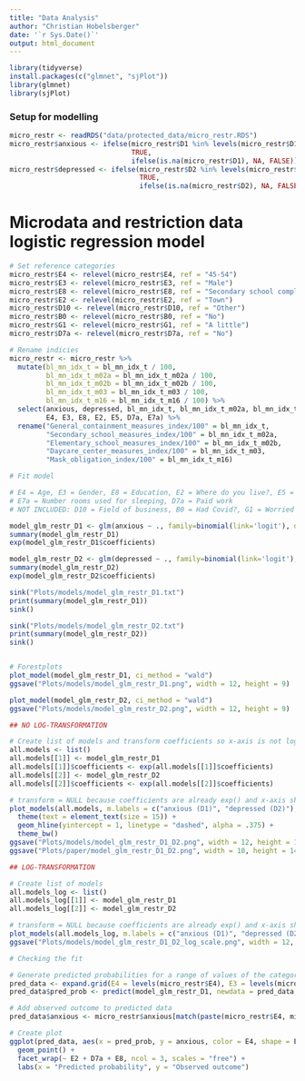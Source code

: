 ```yaml
---
title: "Data Analysis"
author: "Christian Hobelsberger"
date: '`r Sys.Date()`'
output: html_document
---
```


```r
library(tidyverse)
install.packages(c("glmnet", "sjPlot"))
library(glmnet)
library(sjPlot)
```

### Setup for modelling
```r
micro_restr <- readRDS("data/protected_data/micro_restr.RDS")
micro_restr$anxious <- ifelse(micro_restr$D1 %in% levels(micro_restr$D1)[4:5], 
                              TRUE,
                              ifelse(is.na(micro_restr$D1), NA, FALSE))
micro_restr$depressed <- ifelse(micro_restr$D2 %in% levels(micro_restr$D1)[4:5], 
                                TRUE, 
                                ifelse(is.na(micro_restr$D2), NA, FALSE))
```

# Microdata and restriction data logistic regression model
```r
# Set reference categories
micro_restr$E4 <- relevel(micro_restr$E4, ref = "45-54")
micro_restr$E3 <- relevel(micro_restr$E3, ref = "Male")
micro_restr$E8 <- relevel(micro_restr$E8, ref = "Secondary school complete")
micro_restr$E2 <- relevel(micro_restr$E2, ref = "Town")
micro_restr$D10 <- relevel(micro_restr$D10, ref = "Other")
micro_restr$B0 <- relevel(micro_restr$B0, ref = "No")
micro_restr$G1 <- relevel(micro_restr$G1, ref = "A little")
micro_restr$D7a <- relevel(micro_restr$D7a, ref = "No")

# Rename indicies
micro_restr <- micro_restr %>%
  mutate(bl_mn_idx_t = bl_mn_idx_t / 100,
         bl_mn_idx_t_m02a = bl_mn_idx_t_m02a / 100,
         bl_mn_idx_t_m02b = bl_mn_idx_t_m02b / 100,
         bl_mn_idx_t_m03 = bl_mn_idx_t_m03 / 100,
         bl_mn_idx_t_m16 = bl_mn_idx_t_m16 / 100) %>%
  select(anxious, depressed, bl_mn_idx_t, bl_mn_idx_t_m02a, bl_mn_idx_t_m02b, bl_mn_idx_t_m03, bl_mn_idx_t_m16,
         E4, E3, E8, E2, E5, D7a, E7a) %>%
  rename("General_containment_measures_index/100" = bl_mn_idx_t,
         "Secondary_school_measures_index/100" = bl_mn_idx_t_m02a,
         "Elementary_school_measures_index/100" = bl_mn_idx_t_m02b,
         "Daycare_center_measures_index/100" = bl_mn_idx_t_m03,
         "Mask_obligation_index/100" = bl_mn_idx_t_m16)

# Fit model

# E4 = Age, E3 = Gender, E8 = Education, E2 = Where do you live?, E5 = Number people slept in same place
# E7a = Number rooms used for sleeping, D7a = Paid work
# NOT INCLUDED: D10 = Field of business, B0 = Had Covid?, G1 = Worried catching Covid?, J1 = Number children in houshold

model_glm_restr_D1 <- glm(anxious ~ ., family=binomial(link='logit'), data=select(micro_restr, -depressed))
summary(model_glm_restr_D1)
exp(model_glm_restr_D1$coefficients)

model_glm_restr_D2 <- glm(depressed ~ ., family=binomial(link='logit'), data=select(micro_restr, -anxious))
summary(model_glm_restr_D2)
exp(model_glm_restr_D2$coefficients)

sink("Plots/models/model_glm_restr_D1.txt")
print(summary(model_glm_restr_D1))
sink()

sink("Plots/models/model_glm_restr_D2.txt")
print(summary(model_glm_restr_D2))
sink()


# Forestplots
plot_model(model_glm_restr_D1, ci_method = "wald")
ggsave("Plots/models/model_glm_restr_D1.png", width = 12, height = 9)

plot_model(model_glm_restr_D2, ci_method = "wald")
ggsave("Plots/models/model_glm_restr_D2.png", width = 12, height = 9)

## NO LOG-TRANSFORMATION

# Create list of models and transform coefficients so x-axis is not log-transformed
all.models <- list()
all.models[[1]] <- model_glm_restr_D1
all.models[[1]]$coefficients <- exp(all.models[[1]]$coefficients)
all.models[[2]] <- model_glm_restr_D2
all.models[[2]]$coefficients <- exp(all.models[[2]]$coefficients)

# transform = NULL because coefficients are already exp() and x-axis should not be log-transformed
plot_models(all.models, m.labels = c("anxious (D1)", "depressed (D2)"), transform = NULL, prefix.labels = "varname", grid.breaks = c(0,1,2,3,4,5)) +
  theme(text = element_text(size = 15)) +
  geom_hline(yintercept = 1, linetype = "dashed", alpha = .375) +
  theme_bw()
ggsave("Plots/models/model_glm_restr_D1_D2.png", width = 12, height = 12)
ggsave("Plots/paper/model_glm_restr_D1_D2.png", width = 10, height = 14)

## LOG-TRANSFORMATION

# Create list of models
all.models_log <- list()
all.models_log[[1]] <- model_glm_restr_D1
all.models_log[[2]] <- model_glm_restr_D2

# transform = NULL because coefficients are already exp() and x-axis should not be log-transformed
plot_models(all.models_log, m.labels = c("anxious (D1)", "depressed (D2)"))
ggsave("Plots/models/model_glm_restr_D1_D2_log_scale.png", width = 12, height = 9)

# Checking the fit

# Generate predicted probabilities for a range of values of the categorical predictors
pred_data <- expand.grid(E4 = levels(micro_restr$E4), E3 = levels(micro_restr$E3), E8 = levels(micro_restr$E8), E2 = levels(micro_restr$E2), D7a = levels(micro_restr$D7a))
pred_data$pred_prob <- predict(model_glm_restr_D1, newdata = pred_data, type = "response")

# Add observed outcome to predicted data
pred_data$anxious <- micro_restr$anxious[match(paste(micro_restr$E4, micro_restr$E3, micro_restr$E8, micro_restr$E2, micro_restr$D7a), paste(pred_data$E4, pred_data$E3, pred_data$E8, pred_data$E2, pred_data$D7a))]

# Create plot
ggplot(pred_data, aes(x = pred_prob, y = anxious, color = E4, shape = E3)) +
  geom_point() +
  facet_wrap(~ E2 + D7a + E8, ncol = 3, scales = "free") +
  labs(x = "Predicted probability", y = "Observed outcome")
```